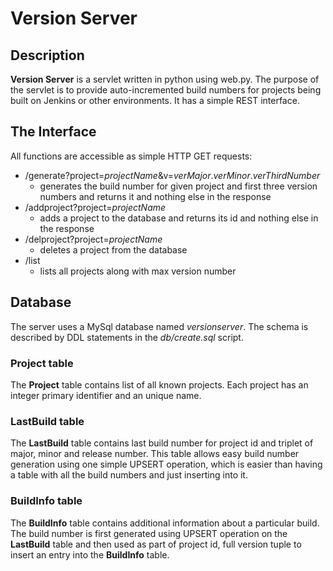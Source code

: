 = Version Server =

== Description ==

'''Version Server''' is a servlet written in python using web.py.
The purpose of the servlet is to provide auto-incremented build numbers for projects being built on Jenkins
or other environments. It has a simple REST interface.

== The Interface ==

All functions are accessible as simple HTTP GET requests:

* /generate?project=''projectName''&v=''verMajor''.''verMinor''.''verThirdNumber''
** generates the build number for given project and first three version numbers and returns it and nothing else in the response
* /addproject?project=''projectName''
** adds a project to the database and returns its id and nothing else in the response
* /delproject?project=''projectName''
** deletes a project from the database
* /list
** lists all projects along with max version number

== Database ==

The server uses a MySql database named ''versionserver''.
The schema is described by DDL statements in the ''db/create.sql'' script.

=== Project table ===
The '''Project''' table contains list of all known projects. Each project has an integer primary identifier
and an unique name.

=== LastBuild table ===
The '''LastBuild''' table contains last build number for project id and triplet of major, minor and release number.
This table allows easy build number generation using one simple UPSERT operation, which is easier
than having a table with all the build numbers and just inserting into it.

=== BuildInfo table ===
The '''BuildInfo''' table contains additional information about a particular build. The build number is first generated
using UPSERT operation on the '''LastBuild''' table and then used as part of project id, full version tuple
to insert an entry into the '''BuildInfo''' table.

